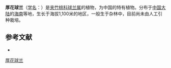 {{Speciesbox
| name = 厚花球兰
| status = 
| status_system = 
| image =
| genus = Hoya
| species = dasyantha
| authority = [[蒋英_(植物学家)|Tsiang]] in Sunyatsenia
}}

'''厚花球兰'''（[[学名|学名]]：{{lang|la|''Hoya dasyantha''}}）是[[夹竹桃科|夹竹桃科]][[球兰属|球兰属]]的植物，为中国的特有植物。分布于[[中国大陆|中国大陆]]的[[海南|海南]]等地，生长于海拔1,100米的地区，一般生于杂林中，目前尚未由人工引种栽培。

== 参考文献 ==
<div class="references-small">
* {{cite web| url =http://www.bioinfo.cn/db05/KmzwSpecies.php?action=view&id=1763| title =厚花球兰| work =《中国高等植物数据库全库》| publisher =中国科学院微生物研究所| author =昆明植物研究所| accessdate =2009-02-22| deadurl =yes| archiveurl =https://web.archive.org/web/20160305053328/http://www.bioinfo.cn/db05/KmzwSpecies.php?action=view&id=1763| archivedate =2016-03-05}}
</div>
{{Taxonbar|from=Q10911101}}

[[Category:球兰属|厚花球兰]]


{{植物小作品}}